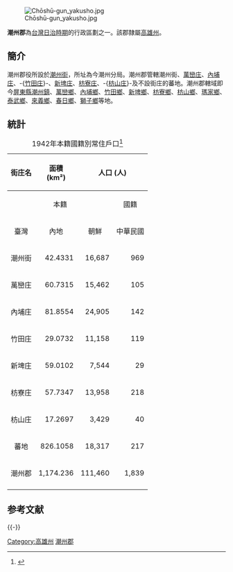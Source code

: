 {{noteTA
|1=zh-hans:庄; zh-hant:庄;
}}
[[File:Chōshū-gun_yakusho.jpg|thumb]]

'''潮州郡'''為[[台灣日治時期|台灣日治時期]]的行政區劃之一。該郡隸屬[[高雄州|高雄州]]。

== 簡介 ==
潮州郡役所設於[[潮州街|潮州街]]，所址為今潮州分局。潮州郡管轄潮州街、[[萬巒庄|萬巒庄]]、[[內埔庄|內埔庄]]、-{[[竹田庄|竹田庄]]}-、[[新埤庄|新埤庄]]、[[枋寮庄|枋寮庄]]、-{[[枋山庄|枋山庄]]}-及不設街庄的蕃地。潮州郡轄域即今[[屏東縣|屏東縣]][[潮州鎮|潮州鎮]]、[[萬巒鄉|萬巒鄉]]、[[內埔鄉|內埔鄉]]、[[竹田鄉|竹田鄉]]、[[新埤鄉|新埤鄉]]、[[枋寮鄉|枋寮鄉]]、[[枋山鄉|枋山鄉]]、[[瑪家鄉|瑪家鄉]]、[[泰武鄉|泰武鄉]]、[[來義鄉|來義鄉]]、[[春日鄉|春日鄉]]、[[獅子鄉_(台灣)|獅子鄉]]等地。

==統計==
{|class=wikitable align=center
|+1942年本籍國籍別常住戶口<ref>{{cite book |author=臺灣總督官房企畫部編 |title=昭和17年末 臺灣常住戶口統計 |year=1943 |publisher=臺灣總督官房企畫部 |location=臺北 |isbn= }}</ref>
|-
!rowspan=3 align=center|街庄名
!rowspan=3 align=center|面積<br>(km²)
!colspan=6 align=center|人口 (人)
!rowspan=3 align=center|人口密度<br>(人/km²)
|-----
!colspan=3 align=center|本籍
!colspan=2 align=center|國籍
!rowspan=2 align=center|計
|-----
!align=center|臺灣
!align=center|內地
!align=center|朝鮮
!align=center|中華民國
!align=center|其他外國
|-----
|align=center|潮州街
|align=right|42.4331
|align=right|16,687
|align=right|969
|align=right|28
|align=right|468
|align=right|0
|align=right|18,152
|align=right|428
|-----
|align=center|萬巒庄
|align=right|60.7315
|align=right|15,462
|align=right|105
|align=right|0
|align=right|59
|align=right|0
|align=right|15,626
|align=right|257
|-----
|align=center|內埔庄
|align=right|81.8554
|align=right|24,905
|align=right|142
|align=right|0
|align=right|115
|align=right|0
|align=right|25,162
|align=right|307
|-----
|align=center|竹田庄
|align=right|29.0732
|align=right|11,158
|align=right|119
|align=right|0
|align=right|59
|align=right|0
|align=right|11,335
|align=right|390
|-----
|align=center|新埤庄
|align=right|59.0102
|align=right|7,544
|align=right|29
|align=right|0
|align=right|49
|align=right|0
|align=right|7,622
|align=right|129
|-----
|align=center|枋寮庄
|align=right|57.7347
|align=right|13,958
|align=right|218
|align=right|1
|align=right|117
|align=right|0
|align=right|14,294
|align=right|248
|-----
|align=center|枋山庄
|align=right|17.2697
|align=right|3,429
|align=right|40
|align=right|0
|align=right|2
|align=right|0
|align=right|3,471
|align=right|201
|-----
|align=center|蕃地
|align=right|826.1058
|align=right|18,317
|align=right|217
|align=right|1
|align=right|0
|align=right|0
|align=right|18,535
|align=right|22
|-----
!align=center|潮州郡
!align=right|1,174.236
!align=right|111,460
!align=right|1,839
!align=right|30
!align=right|869
!align=right|0
!align=right|114,198
!align=right|97
|-----
|}

== 参考文献 ==
{{Reflist}}

{{-}}
{{潮州郡}}
{{高雄州}}

[[Category:高雄州|Category:高雄州]]
[[Category:潮州郡|]]